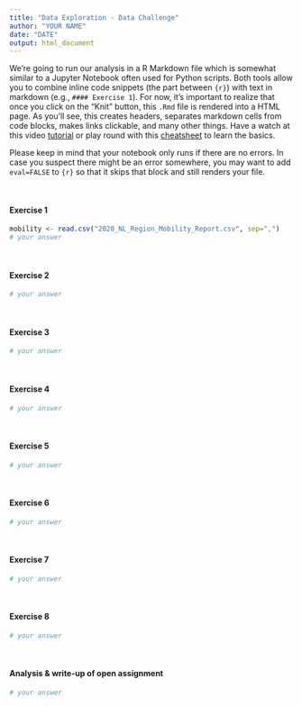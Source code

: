 ```yaml
---
title: "Data Exploration - Data Challenge"
author: "YOUR NAME"
date: "DATE"
output: html_document
---
```


We're going to run our analysis in a R Markdown file which is somewhat similar to a Jupyter Notebook often used for Python scripts. Both tools allow you to combine inline code snippets (the part between ```{r}```) with text in markdown (e.g., `#### Exercise 1`). For now, it's important to realize that once you click on the "Knit" button, this `.Rmd` file is rendered into a HTML page. As you'll see, this creates headers, separates markdown cells from code blocks, makes links clickable, and many other things. Have a watch at this video [tutorial](https://www.youtube.com/watch?v=tKUufzpoHDE) or play round with this [cheatsheet](https://rstudio.com/wp-content/uploads/2015/02/rmarkdown-cheatsheet.pdf) to learn the basics. 

Please keep in mind that your notebook only runs if there are no errors. In case you suspect there might be an error somewhere, you may want to add `eval=FALSE` to `{r}` so that it skips that block and still renders your file.

\

#### Exercise 1

```r
mobility <- read.csv("2020_NL_Region_Mobility_Report.csv", sep=",")
# your answer
```

\ 

#### Exercise 2

```r
# your answer
```

\ 

#### Exercise 3

```r
# your answer
```

\

#### Exercise 4

```r
# your answer
```

\

#### Exercise 5

```r
# your answer
```

\

#### Exercise 6

```r
# your answer
```

\

#### Exercise 7

```r
# your answer
```

\

#### Exercise 8

```r
# your answer
```

\

#### Analysis & write-up of open assignment

```r
# your answer
```
